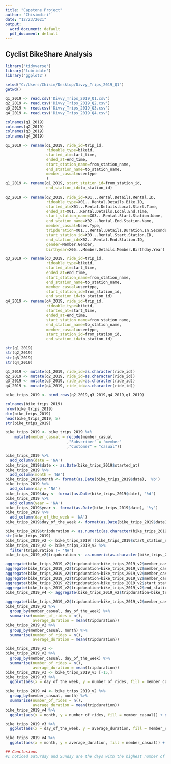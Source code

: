 ---
title: "Capstone Project"
author: "Chisimdiri"
date: "12/23/2021"
output:
  word_document: default
  pdf_document: default
---

## Cyclist BikeShare Analysis

```{r Load packages}
library('tidyverse')
library('lubridate')
library('ggplot2')
```

```{r Set Working Directory}
setwd("C:/Users/Chisim/Desktop/Divvy_Trips_2019_Q1")
getwd()
```

```{r Load data to R Studio}
q1_2019 <- read.csv('Divvy_Trips_2019_Q1.csv')
q2_2019 <- read.csv('Divvy_Trips_2019_Q2.csv')
q3_2019 <- read.csv('Divvy_Trips_2019_Q3.csv')
q4_2019 <- read.csv('Divvy_Trips_2019_Q4.csv')
```

```{r View data set columns}
colnames(q1_2019)
colnames(q2_2019)
colnames(q3_2019)
colnames(q4_2019)
```
```{r Rename Column names to the new style format for the year 2020}
q1_2019 <- rename(q1_2019, ride_id=trip_id,
                  rideable_type=bikeid,
                  started_at=start_time,
                  ended_at=end_time,
                  start_station_name=from_station_name,
                  end_station_name=to_station_name,
                  member_casual=usertype
                  ) 
q1_2019 <- rename(q1_2019, start_station_id=from_station_id,
                  end_station_id=to_station_id)

q2_2019 <- rename(q2_2019, ride_id=X01...Rental.Details.Rental.ID,
                  rideable_type=X01...Rental.Details.Bike.ID,
                  started_at=X01...Rental.Details.Local.Start.Time,
                  ended_at=X01...Rental.Details.Local.End.Time,
                  start_station_name=X03...Rental.Start.Station.Name,
                  end_station_name=X02...Rental.End.Station.Name,
                  member_casual=User.Type,
                  tripduration=X01...Rental.Details.Duration.In.Seconds.Uncapped,
                  start_station_id=X03...Rental.Start.Station.ID,
                  end_station_id=X02...Rental.End.Station.ID,
                  gender=Member.Gender,
                  birthyear=X05...Member.Details.Member.Birthday.Year)

q3_2019 <- rename(q3_2019, ride_id=trip_id,
                  rideable_type=bikeid,
                  started_at=start_time,
                  ended_at=end_time,
                  start_station_name=from_station_name,
                  end_station_name=to_station_name,
                  member_casual=usertype,
                  start_station_id=from_station_id,
                  end_station_id=to_station_id)
q4_2019 <- rename(q4_2019, ride_id=trip_id,
                  rideable_type=bikeid,
                  started_at=start_time,
                  ended_at=end_time,
                  start_station_name=from_station_name,
                  end_station_name=to_station_name,
                  member_casual=usertype,
                  start_station_id=from_station_id,
                  end_station_id=to_station_id)
```

```{r Check structure of data set}
str(q1_2019)
str(q2_2019)
str(q3_2019)
str(q4_2019)

```

```{r Convert ride_id into character so it can stack properly in the table}
q1_2019 <- mutate(q1_2019, ride_id=as.character(ride_id))
q2_2019 <- mutate(q2_2019, ride_id=as.character(ride_id))
q3_2019 <- mutate(q3_2019, ride_id=as.character(ride_id))
q4_2019 <- mutate(q4_2019, ride_id=as.character(ride_id))
```

```{r Join columns in all 4 data sets into 1}
bike_trips_2019 <- bind_rows(q2_2019,q3_2019,q4_2019,q1_2019)
```

```{r Data cleaning}
colnames(bike_trips_2019)
nrow(bike_trips_2019)
dim(bike_trips_2019)
head(bike_trips_2019, 5)
str(bike_trips_2019)
```
```{r Standardize member_casual column to contain a consistent output}
bike_trips_2019 <- bike_trips_2019 %>% 
    mutate(member_casual = recode(member_casual
                           ,"Subscriber" = "member"
                           ,"Customer" = "casual"))

```

```{r Make separate columns for dates}
bike_trips_2019 %>% 
  add_column(date = 'NA')
bike_trips_2019$date <- as.Date(bike_trips_2019$started_at)
bike_trips_2019 %>% 
  add_column(month = 'NA')
bike_trips_2019$month <- format(as.Date(bike_trips_2019$date), '%b')
bike_trips_2019 %>% 
  add_column(day = 'NA')
bike_trips_2019$day <- format(as.Date(bike_trips_2019$date), '%d')
bike_trips_2019 %>%
  add_column(year = 'NA')
bike_trips_2019$year <- format(as.Date(bike_trips_2019$date), '%y')
bike_trips_2019 %>%
  add_column(day_of_the_week = 'NA')
bike_trips_2019$day_of_the_week <- format(as.Date(bike_trips_2019$date), '%A')
```


```{r Filtering Null values and Bike maintenance trips}
bike_trips_2019$tripduration <- as.numeric(as.character(bike_trips_2019$tripduration))
str(bike_trips_2019)
bike_trips_2019_v2 <- bike_trips_2019[!(bike_trips_2019$start_station_name == 'HQ QR' | bike_trips_2019$tripduration == 'NA'),]
bike_trips_2019_v2 <- bike_trips_2019_v2 %>%
  filter(tripduration != 'NA')
bike_trips_2019_v2$tripduration <- as.numeric(as.character(bike_trips_2019_v2$tripduration))
```

```{r Aggregate data to discover trends}
aggregate(bike_trips_2019_v2$tripduration~bike_trips_2019_v2$member_casual, FUN = mean)
aggregate(bike_trips_2019_v2$tripduration~bike_trips_2019_v2$member_casual, FUN = median)
aggregate(bike_trips_2019_v2$tripduration~bike_trips_2019_v2$member_casual, FUN = max)
aggregate(bike_trips_2019_v2$tripduration~bike_trips_2019_v2$member_casual, FUN = min)
aggregate(bike_trips_2019_v2$tripduration~bike_trips_2019_v2$start_station_name, FUN = mean)
aggregate(bike_trips_2019_v2$tripduration~bike_trips_2019_v2$end_station_name + bike_trips_2019_v2$day_of_the_week, FUN = mean)
bike_trips_2019_v4 <- aggregate(bike_trips_2019_v2$tripduration~bike_trips_2019_v2$start_station_name + bike_trips_2019_v2$day_of_the_week + bike_trips_2019_v2$member_casual, FUN = mean)
```

```{r Get the Number of rides and average duration for each denomination of riders}
aggregate(bike_trips_2019_v2$tripduration~bike_trips_2019_v2$member_casual + bike_trips_2019_v2$day_of_the_week, FUN = mean)
bike_trips_2019_v2 %>% 
  group_by(member_casual, day_of_the_week) %>%
  summarise(number_of_rides = n(),
            average_duration = mean(tripduration))
bike_trips_2019_v2 %>% 
  group_by(member_casual, month) %>%
  summarise(number_of_rides = n(),
            average_duration = mean(tripduration))
```

```{r Chart for Days vs. Ride Numbers and Months vs Average of Ride Numbers}

bike_trips_2019_v3 <-
bike_trips_2019_v2 %>% 
  group_by(member_casual, day_of_the_week) %>%
  summarise(number_of_rides = n(),
            average_duration = mean(tripduration))
bike_trips_2019_v3 <- bike_trips_2019_v3 [-15,]
bike_trips_2019_v3 %>%
  ggplot(aes(x = day_of_the_week, y = number_of_rides, fill = member_casual)) + geom_col(position = 'dodge') + coord_flip() + labs(title = 'Days vs. Rider Numbers')
```
```{r}
bike_trips_2019_v4 <- bike_trips_2019_v2 %>% 
  group_by(member_casual, month) %>%
  summarise(number_of_rides = n(),
            average_duration = mean(tripduration))
bike_trips_2019_v4 %>%
  ggplot(aes(x = month, y = number_of_rides, fill = member_casual)) + geom_col(position = 'dodge') + coord_flip() + labs(title = 'Months vs. Rider Numbers')
```


```{r Chart for Days vs. Average Ride Duration}
bike_trips_2019_v3 %>%
  ggplot(aes(x = day_of_the_week, y = average_duration, fill = member_casual)) + geom_col(position = 'dodge') + coord_flip() + labs(title = 'Days vs. Average Ride Duration (seconds)')
```


```{r Chart for Months vs. Average Ride Duration}
bike_trips_2019_v4 %>%
  ggplot(aes(x = month, y = average_duration, fill = member_casual)) + geom_col(position = 'dodge') + coord_flip() + labs(title = 'Months vs. Average Ride Duration (seconds)')

```


```{r}
## Conclusions
#I noticed Saturday and Sunday are the days with the highest number of rides for the casual group and also within the group of casual riders those days have the highest ride duration, most likely because they use the bikes for things like exercise and leisure activities. Also another thing I noticed in this data set is that in the months synonymous to the summer period the number of casual riders increase as well as the average ride duration of casual riders. I would suggest making discounted prices during the summer period for incoming members to compel the casual group into subscribing to a membership plan and also creating exercise themed ads to encourage casual riders to become members.
```
